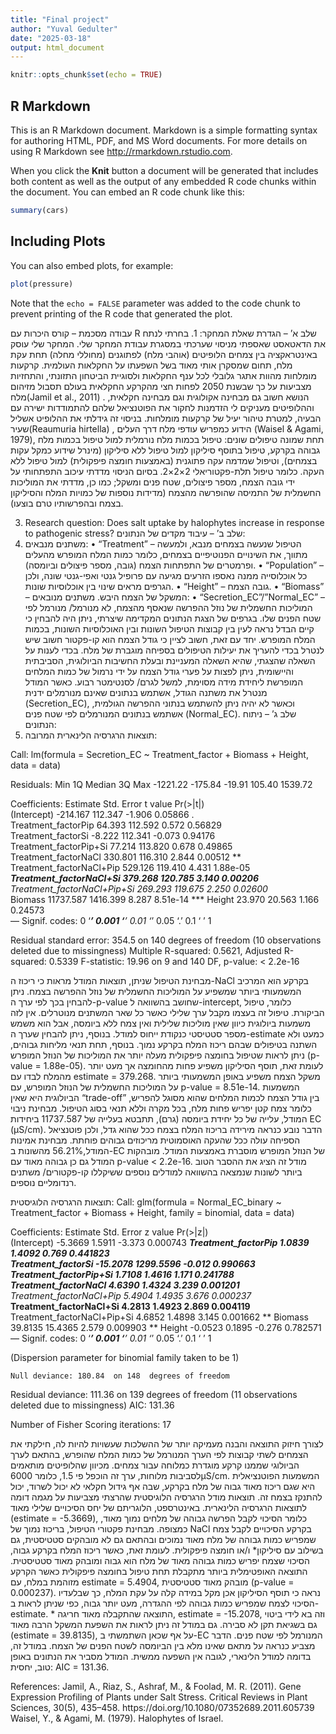 ```yaml
---
title: "Final project"
author: "Yuval Gedulter"
date: "2025-03-18"
output: html_document
---
```


```r
knitr::opts_chunk$set(echo = TRUE)
```

## R Markdown

This is an R Markdown document. Markdown is a simple formatting syntax for authoring HTML, PDF, and MS Word documents. For more details on using R Markdown see <http://rmarkdown.rstudio.com>.

When you click the **Knit** button a document will be generated that includes both content as well as the output of any embedded R code chunks within the document. You can embed an R code chunk like this:

```r
summary(cars)
```

## Including Plots

You can also embed plots, for example:

```r
plot(pressure)
```

Note that the `echo = FALSE` parameter was added to the code chunk to prevent printing of the R code that generated the plot.


עבודה מסכמת – קורס היכרות עם R
שלב א' – הגדרת שאלת המחקר:
1.	בחרתי לנתח את הדאטאסט שאספתי מניסוי שערכתי במסגרת עבודת המחקר שלי. המחקר שלי עוסק באינטראקציה בין צמחים הלופיטים (אוהבי מלח) לפתוגנים (מחוללי מחלה) תחת עקת מלח, תחום שמסקרן אותי מאוד בשל השפעתו על החקלאות העולמית. קרקעות מומלחות מהוות אתגר גלובלי לכל ענף החקלאות ולסוגיית הביטחון התזונתי, והתחזיות מצביעות על כך שבשנת 2050 לפחות חצי מהקרקע החקלאית בעולם תסבול מזיהום מלח(Jamil et al., 2011) . הנושא חשוב גם מבחינה אקולוגית וגם מבחינה חקלאית, וההלופיטים מעניקים לי הזדמנות לחקור את הפוטנציאל שלהם להתמודדות ישירה עם הבעיה, למטרת טיהור יעיל של קרקעות מומלחות.
בניסוי זה גידלתי את ההלופיט אשליל שעיר(Reaumuria hirtella) , הידוע כמפריש עודפי מלח דרך העלים (Waisel & Agami, 1979), תחת שמונה טיפולים שונים: טיפול בכמות מלח נורמלית למול טיפול בכמות מלח גבוהה בקרקע, טיפול בתוסף סיליקון למול טיפול ללא סיליקון (מינרל שידוע כמקל עקות בצמחים), וטיפול שמדמה עקה פתוגנית (באמצעות חומצה פיפקולית) למול טיפול ללא העקה. כלומר טיפול תלת-פקטוריאלי 2×2×2. בסיום הניסוי מדדתי עיכוב התפתחותי על ידי גובה הצמח, מספר פיצולים, שטח פנים ומשקל; כמו כן, מדדתי את המוליכות החשמלית של התמיסה שהופרשה מהצמח (מדידות נוספות של כמויות המלח והסיליקון בצמח ובהפרשותיו טרם בוצעו).

3.  Research question:
Does salt uptake by halophytes increase in response to pathogenic stress?
שלב ב' – עיבוד מקדים של הנתונים:
1.	משתנים מנבאים:
•	“Treatment” – הטיפול שנעשה בצמחים מנבא, ולמעשה מתווך, את השינויים הפנוטיפיים בצמחים, כלומר כמות המלח המופרש מהעלים ופרמטרים של התפתחות הצמח (גובה, מספר פיצולים וביומסה).
•	“Population” – כל אוכלוסייה ממנה נאספו הזרעים מגיעה עם פרופיל גנטי ואפי-גנטי שונה, ולכן הגרפים מראים שינוי בין אוכלוסיות שונות.
•	“Height” – גובה הצמח.
•	“Biomass” – המשקל של הצמח היבש.
משתנים מנובאים:
•	“Secretion_EC”/”Normal_EC” – המוליכות החשמלית של נוזל ההפרשה שנאסף מהצמח, לא מנורמל/ מנורמל לפי שטח הפנים שלו.
בגרפים של הצגת הנתונים המקדימה שיצרתי, ניתן היה להבחין כי קיים הבדל נראה לעין בין קבוצות הטיפול השונות ובין האוכלוסיות השונות, בכמות המלח המופרש. יחד עם זאת, חשוב לציין כי גודל הצמח הוא קו-פקטור חשוב שיש לנטרל בכדי להעריך את יעילות הטיפולים בספיחה מוגברת של מלח. בכדי לענות על השאלה שהצגתי, שהיא השאלה המעניינת ובעלת החשיבות הביולוגית, הסביבתית והיישומית, ניתן לפצות על פערי גודל הצמח על ידי נרמול של כמות המלחים המופרשת ליחידת מידה מסוימת, למשל לגרם/ לסנטימטר רבוע. כאשר המודל מנטרל את משתנה הגודל, אשתמש בנתונים שאינם מנורמלים ידנית (Secretion_EC), וכאשר לא יהיה ניתן להשתמש בנתוני ההפרשה הגולמית, אשתמש בנתונים המנורמלים לפי שטח פנים (Normal_EC).
שלב ג' – ניתוח הנתונים:
2.	תוצאות הרגרסיה הלינארית המרובה:

Call:
lm(formula = Secretion_EC ~ Treatment_factor + Biomass + Height, 
    data = data)

Residuals:
     Min       1Q   Median       3Q      Max 
-1221.22  -175.84   -19.91   105.40  1539.72 

Coefficients:
                             Estimate Std. Error t value Pr(>|t|)    
(Intercept)                  -214.167    112.347  -1.906  0.05866 .  
Treatment_factorPip            64.393    112.592   0.572  0.56829    
Treatment_factorSi             -8.222    112.341  -0.073  0.94176    
Treatment_factorPip+Si         77.214    113.820   0.678  0.49865    
Treatment_factorNaCl          330.801    116.310   2.844  0.00512 ** 
Treatment_factorNaCl+Pip      529.126    119.410   4.431 1.88e-05 ***
Treatment_factorNaCl+Si       379.268    120.785   3.140  0.00206 ** 
Treatment_factorNaCl+Pip+Si   269.293    119.675   2.250  0.02600 *  
Biomass                     11737.587   1416.399   8.287 8.51e-14 ***
Height                         23.970     20.563   1.166  0.24573    
---
Signif. codes:  0 ‘***’ 0.001 ‘**’ 0.01 ‘*’ 0.05 ‘.’ 0.1 ‘ ’ 1

Residual standard error: 354.5 on 140 degrees of freedom
  (10 observations deleted due to missingness)
Multiple R-squared:  0.5621,	Adjusted R-squared:  0.5339 
F-statistic: 19.96 on 9 and 140 DF,  p-value: < 2.2e-16


מבחינת הטיפול שניתן, תוצאות המודל מראות כי ריכוז ה-NaCl בקרקע הוא המרכיב המשמעותי ביותר שמשפיע על המוליכות החשמלית של נוזל ההפרשה בצמח. ניתן להבחין בכך לפי ערך ה-p-value שחושב בהשוואה ל-intercept, כלומר, טיפול הביקורת. טיפול זה בעצמו מקבל ערך שלילי כאשר כל שאר המשתנים מנוטרלים. אין לזה משמעות ביולוגית כיוון שאין מוליכות שלילית ואין צמח ללא ביומסה, אבל הוא משמש מספר סטטיסטי כנקודת ייחוס למודל. בנוסף, ניתן להבחין שערך ה-estimate כמעט ולא השתנה בטיפולים שבהם ריכוז המלח בקרקע נמוך.
בנוסף, תחת תנאי מליחות גבוהים, ניתן לראות שטיפול בחומצה פיפקולית מעלה יותר את המוליכות של הנוזל המופרש (p-value = 1.88e-05). לעומת זאת, תוסף הסיליקון משפיע פחות מהחומצה אך מעט יותר מהמלח לבדו עם estimate = 379.268.
משקל הצמח משפיע באופן המשמעותי ביותר על המוליכות החשמלית של הנוזל המופרש, עם p-value = 8.51e-14. המשמעות הביולוגית היא שאין “trade-off” בין גודל הצמח לכמות המלחים שהוא מסוגל להפריש, כלומר צמח קטן יפריש פחות מלח, בכל מקרה וללא תנאי בסוג הטיפול. מבחינת ניבוי המודל, עלייה של כל יחידת ביומסה (גרם), תתבטא בעלייה של 11737.587 ביחידות EC (µS/cm). הדבר נובע כנראה מירידה בריכוז המלח בצמח ככל שהוא גדל, ולכן פוטנציאל הספיחה עולה ככל שהעקה האוסמוטית מריכוזים גבוהים פוחתת.
מבחינת אמינות המודל,56.21%  מהשונות ב-EC של הנוזל המופרש מוסברת באמצעות המודל. מובהקות המודל גם כן גבוהה מאוד עם p-value < 2.2e-16. מודל זה הציג את ההסבר הטוב ביותר לשונות שנמצאה בהשוואה למודלים נוספים ששיקללו קו-פקטורים/ משתנים רנדומליים נוספים.

תוצאות הרגרסיה הלוגיסטית:
Call:
glm(formula = Normal_EC_binary ~ Treatment_factor + Biomass + 
    Height, family = binomial, data = data)

Coefficients:
                             Estimate Std. Error z value Pr(>|z|)    
(Intercept)                   -5.3669     1.5911  -3.373 0.000743 ***
Treatment_factorPip            1.0839     1.4092   0.769 0.441823    
Treatment_factorSi           -15.2078  1299.5596  -0.012 0.990663    
Treatment_factorPip+Si         1.7108     1.4616   1.171 0.241788    
Treatment_factorNaCl           4.6390     1.4324   3.239 0.001201 ** 
Treatment_factorNaCl+Pip       5.4904     1.4935   3.676 0.000237 ***
Treatment_factorNaCl+Si        4.2813     1.4923   2.869 0.004119 ** 
Treatment_factorNaCl+Pip+Si    4.6852     1.4898   3.145 0.001662 ** 
Biomass                       39.8135    15.4365   2.579 0.009903 ** 
Height                        -0.0523     0.1895  -0.276 0.782571    
---
Signif. codes:  0 ‘***’ 0.001 ‘**’ 0.01 ‘*’ 0.05 ‘.’ 0.1 ‘ ’ 1

(Dispersion parameter for binomial family taken to be 1)

    Null deviance: 180.84  on 148  degrees of freedom
Residual deviance: 111.36  on 139  degrees of freedom
  (11 observations deleted due to missingness)
AIC: 131.36

Number of Fisher Scoring iterations: 17

לצורך חיזוק התוצאה והבנה מעמיקה יותר של ההשלכות שעשויות להיות לה, חילקתי את הצמחים לשתי קבוצות לפי הערך המנורמל של כמות המלח שהופרש, בהתאם לערך הביולוגי שממנו קרקע מוגדרת כמלוחה עבור צמחים. מכיוון שהלופיטים מותאמים לסביבות מלוחות, ערך זה הוכפל פי 1.5, כלומר 6000µS/cm. המשמעות הפוטנציאלית היא שגם ריכוז מאוד גבוה של מלח בקרקע, שבה אף גידול חקלאי לא יכול לשרוד, יכול להתנקז בצמח זה.
תוצאות מודל הרגרסיה הלוגיסטית שהרצתי מצביעות על מגמה דומה לתוצאות הרגרסיה הלינארית. באינטרספט, הלוגריתם של יחס הסיכויים שלילי מאוד (estimate = -5.3669), כלומר הסיכוי לקבל הפרשה גבוהה של מלחים נמוך מאוד, כמצופה. מבחינת פקטורי הטיפול, בריכוז נמוך של NaCl בקרקע הסיכויים לקבל צמח שמפריש כמות גבוהה של מלח מאוד נמוכים ובהתאם גם לא מובהקים סטטיסטית, גם בשילוב עם סיליקון* ו/או חומצה פיפקולית. לעומת זאת, כאשר ריכוז המלח בקרקע גבוה, הסיכוי שצמח יפריש כמות גבוהה מאוד של מלח הוא גבוה ומובהק מאוד סטטיסטית. התוצאה האופטימלית ביותר מתקבלת תחת טיפול בחומצה פיפקולית כאשר הקרקע מזוהמת במלח, עם estimate = 5.4904, מובהק מאוד סטטיסטית (p-value = 0.000237). נראה כי תוסף הסיליקון אכן מקל במידה קלה על עקת המלח, כך שבלעדיו הסיכוי לצמח שמפריש כמות גבוהה לפי ההגדרה, מעט יותר גבוה, כפי שניתן לראות ב-estimate.
* התוצאה שהתקבלה מאוד חריגה, estimate = -15.2078, וזה בא לידי ביטוי גם בשגיאת תקן לא סבירה.
גם במודל זה ניתן לראות את השפעת המשקל הרבה מאוד (estimate = 39.8135), על אף שכאן השתמשתי ב-EC המנורמל לפי שטח פנים. הדבר מצביע כנראה על מתאם שאינו מלא בין הביומסה לשטח הפנים של הצמח. במודל זה, בדומה למודל הלינארי, לגובה אין השפעה ממשית.
המודל מסביר את הנתונים באופן טוב, יחסית: AIC = 131.36.

References:
Jamil, A., Riaz, S., Ashraf, M., & Foolad, M. R. (2011). Gene Expression Profiling of Plants under Salt Stress. Critical Reviews in Plant Sciences, 30(5), 435–458. https://doi.org/10.1080/07352689.2011.605739
Waisel, Y., & Agami, M. (1979). Halophytes of Israel.

